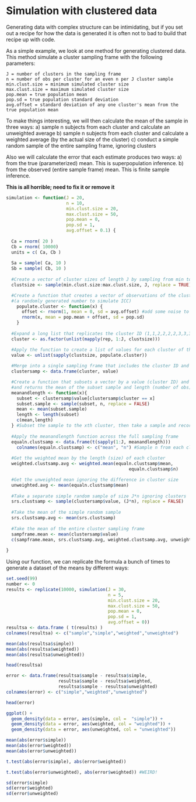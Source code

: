 # Simulation with clustered data

Generating data with complex structure can be intimidating, but if you set out a recipe for how the data is generated it is often not to bad to build that recipe up with code.

As a simple example, we look at one method for generating clustered data.
This method simulate a cluster sampling frame with the following parameters:

    J = number of clusters in the sampling frame
    n = number of obs per cluster for an even n per J cluster sample
    min.clust.size = minimum simulated cluster size
    max.clust.size = maximum simulated cluster size
    pop.mean = true population mean
    pop.sd = true population standard deviation
    avg.offset = standard deviation of any one cluster's mean from the true population mean

To make things interesting, we will then calculate the mean of the sample in three ways:
     a) sample n subjects from each cluster and calculate an unweighted average
     b) sample n subjects from each cluster and calculate a weighted average (by the actual size of the cluster)
     c) conduct a simple random sample of the entire sampling frame, ignoring clusters 


Also we will calculate the error that each estimate produces two ways:
     a) from the true (parameterized) mean.  This is superpopulation inference.
     b) from the observed (entire sample frame) mean.  This is finite sample inference.

**This is all horrible; need to fix it or remove it**

```r
simulation <- function(J = 20, 
                       n = 10, 
                       min.clust.size = 20,
                       max.clust.size = 50,
                       pop.mean = 0, 
                       pop.sd = 1, 
                       avg.offset = 0.1) {
  
  Ca = rnorm( 20 )
  Cb = rnorm( 10000)
  units = c( Ca, Cb )
  
  Sa = sample( Ca, 10 )
  Sb = sample( Cb, 10 )
  
  #Create a vector of cluster sizes of length J by sampling from min to max cluster sizes
  clustsize <- sample(min.clust.size:max.clust.size, J, replace = TRUE)

  #Create a function that creates a vector of observations of the cluster size centered on "pop.mean + offset"  
  #(a randomly generated number to simulate ICC)
    populate.cluster <- function(x) {
      offset <- rnorm(1, mean = 0, sd = avg.offset) #add some noise to create ICC
      rnorm(x, mean = pop.mean + offset, sd = pop.sd)
    }  
  
  #Expand a long list that replicates the cluster ID (1,1,2,2,2,2,3,3,3,3 etc.) by the size of each cluster
  cluster <- as.factor(unlist(mapply(rep, 1:J, clustsize)))

  #Apply the function to create a list of values for each cluster of the appropriate length
  value <- unlist(sapply(clustsize, populate.cluster))
  
  #Merge into a single sampling frame that includes the cluster ID and values for each cluster
  clustersamp <- data.frame(cluster, value)

  #Create a function that subsets a vector by a value (cluster ID) and then draws a sample from that subset
  #and returns the mean of the subset sample and length (number of obs) for the subset
  meanandlength <- function(x){
    subset <- clustersamp$value[clustersamp$cluster == x]
    subset.sample <- sample(subset, n, replace = FALSE)
    mean <- mean(subset.sample)
    length <- length(subset)
    c(mean,length)
  } #Subset the sample to the xth cluster, then take a sample and record the mean
  
  #Apply the meanandlength function across the full sampling frame
  equaln.clustsamp <- data.frame(t(sapply(1:J, meanandlength)))
    colnames(equaln.clustsamp) <- c("mean", "n") #Sample n from each cluster and record mean and length
  
  #Get the weighted mean by the length (size) of each cluster
  weighted.clustsamp.avg <- weighted.mean(equaln.clustsamp$mean, 
                                               equaln.clustsamp$n) 

  #Get the unweighted mean ignoring the difference in cluster size
  unweighted.avg <- mean(equaln.clustsamp$mean) 
  
  #Take a separate simple random sample of size J*n ignoring clusters
  srs.clustsamp <- sample(clustersamp$value, (J*n), replace = FALSE)
  
  #Take the mean of the simple random sample
  srs.clustsamp.avg <- mean(srs.clustsamp)
  
  #Take the mean of the entire cluster sampling frame
  sampframe.mean <- mean(clustersamp$value)
  c(sampframe.mean, srs.clustsamp.avg, weighted.clustsamp.avg, unweighted.avg)
  
}
```

Using our function, we can replicate the formula a bunch of times to generate a dataset of the means by different ways:

```r
set.seed(99)
number <- 0
results <- replicate(10000, simulation(J = 30, 
                                       n = 5, 
                                       min.clust.size = 20,
                                       max.clust.size = 50,
                                       pop.mean = 0, 
                                       pop.sd = 1, 
                                       avg.offset = 0))
resultsa <- data.frame ( t(results) )
colnames(resultsa) <- c("sample","simple","weighted","unweighted")

mean(abs(resultsa$simple))
mean(abs(resultsa$weighted))
mean(abs(resultsa$unweighted))

head(resultsa)

error <- data.frame(resultsa$sample - resultsa$simple,
                    resultsa$sample - resultsa$weighted,
                    resultsa$sample - resultsa$unweighted)
colnames(error) <- c("simple","weighted","unweighted")

head(error)

ggplot() +
  geom_density(data = error, aes(simple, col =  "simple")) + 
  geom_density(data = error, aes(weighted, col = "weighted")) +
  geom_density(data = error, aes(unweighted, col = "unweighted"))

mean(abs(error$simple))
mean(abs(error$weighted))
mean(abs(error$unweighted))

t.test(abs(error$simple), abs(error$weighted))

t.test(abs(error$unweighted), abs(error$weighted)) #WEIRD!

sd(error$simple)
sd(error$weighted)
sd(error$unweighted)
```

